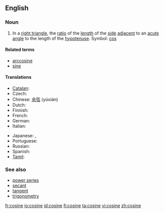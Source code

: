 ==English==

===Noun===
{{en-noun}}

# {{trigonometry}} In a [[right triangle]], the [[ratio]] of the [[length]] of the [[side]] [[adjacent]] to an [[acute]] [[angle]] to the length of the [[hypotenuse]]. Symbol: [[cos]]
<!--These definitions are equivalent to the one above and so do not define different senses of the word.
# {{mathematics}} The ''x'' [[coordinate]] of the [[point]] on the [[unit]] [[circle]] at the given [[anticlockwise]] angle from the ''x'' [[axis]].
# {{mathematics}} The [[sum]] of the [[real]] or [[complex]] [[power series]]
:: <math>\sum_0^\infty{{(-1)^{n}}\over{(2n)!}}x^{2n}</math>
-->

====Related terms====
* [[arccosine]]
* [[sine]]

====Translations====
{{trans-top|trigonometric function}}
* [[Catalan]]: {{t|ca|cosinus|m}}
* Czech: {{t|cs|kosinus|m}}
* Chinese: [[余弦]] (yúxián)
* Dutch: {{t|fr|cosinus|m}}
* Finnish: {{t|fi|kosini}}
* French: {{t|fr|cosinus|m}}
* German: {{t|de|Kosinus|m}}
* Italian: {{t|it|coseno|m}}
{{trans-mid}}
* Japanese: {{t|ja|コサイン|tr=kosain}}, {{t|ja|余弦|tr=yogen}}
* Portuguese: {{t|pt|co-seno|m}}
* Russian: {{t|ru|косинус|tr=kósinus|m|sc=Cyrl}}
* Spanish: {{t|es|coseno|m}}
* [[Tamil]]: {{t|ta|துணைசெவ்வளை|tr=thuNaichchevvaLai}}
{{trans-bottom}}

===See also===
* [[power series]]
* [[secant]]
* [[tangent]]
* [[trigonometry]]

[[fr:cosine]]
[[io:cosine]]
[[id:cosine]]
[[fi:cosine]]
[[ta:cosine]]
[[vi:cosine]]
[[zh:cosine]]